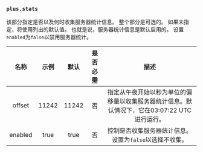 ### `plus.stats`

该部分指定是否以及何时收集服务器统计信息。
整个部分是可选的。
如果未指定，将使用列出的默认值。
也就是说，服务器统计信息是默认启用的。
设置`enabled`为`false`以禁用服务器统计。

|  名称   | 示例  | 默认  | 是否必需 |                                             描述                                             |
| :-----: | :---: | :---: | :------: | :------------------------------------------------------------------------------------------: |
| offset  | 11242 | 11242 |    否    | 指定从午夜开始以秒为单位的偏移量以收集服务器统计信息。默认情况下，它在03:07:22 UTC进行运行。 |
| enabled | true  | true  |    否    |                   控制是否收集服务器统计信息。设置为`false`以选择不收集。                    |